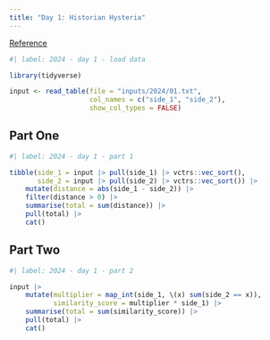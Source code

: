 ```yaml
---
title: "Day 1: Historian Hysteria"
---
```


[Reference](https://adventofcode.com/2024/day/1)

```r
#| label: 2024 - day 1 - load data

library(tidyverse)

input <- read_table(file = "inputs/2024/01.txt",
                    col_names = c("side_1", "side_2"),
                    show_col_types = FALSE)
```

## Part One

```r
#| label: 2024 - day 1 - part 1

tibble(side_1 = input |> pull(side_1) |> vctrs::vec_sort(),
       side_2 = input |> pull(side_2) |> vctrs::vec_sort()) |> 
    mutate(distance = abs(side_1 - side_2)) |> 
    filter(distance > 0) |> 
    summarise(total = sum(distance)) |> 
    pull(total) |> 
    cat()
```

## Part Two

```r
#| label: 2024 - day 1 - part 2

input |> 
    mutate(multiplier = map_int(side_1, \(x) sum(side_2 == x)),
           similarity_score = multiplier * side_1) |> 
    summarise(total = sum(similarity_score)) |> 
    pull(total) |> 
    cat()
```
